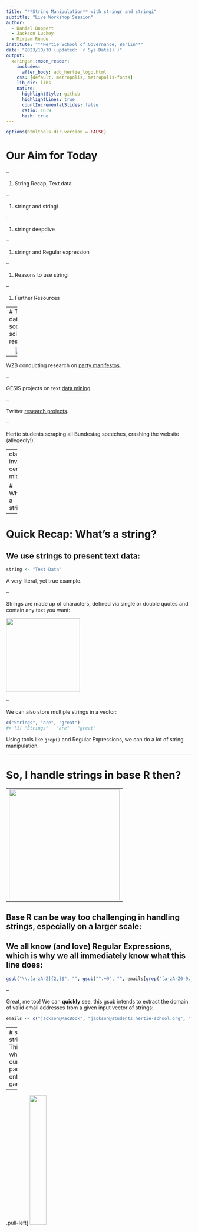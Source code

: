 ```yaml
---
title: "**String Manipulation** with stringr and stringi"
subtitle: "Live Workshop Session"
author:
  - Daniel Boppert
  - Jackson Luckey 
  - Miriam Runde
institute: "**Hertie School of Governance, Berlin**"
date: "2023/10/30 (updated: `r Sys.Date()`)"
output:
  xaringan::moon_reader:
    includes:
      after_body: add_hertie_logo.html
    css: [default, metropolis, metropolis-fonts]
    lib_dir: libs
    nature:
      highlightStyle: github
      highlightLines: true
      countIncrementalSlides: false
      ratio: 16:9
      hash: true
---
```


```r
options(htmltools.dir.version = FALSE)
```

# Our Aim for Today

--

1. String Recap, Text data

--

1. stringr and stringi

--

1. stringr deepdive

--

1. stringr and Regular expression

--

1. Reasons to use stringi

--

1. Further Resources

---
# Text data in social science research

<img src = "images/text_data.png" style="display: block; margin: auto;" width = "50%" />

--

WZB conducting research on [party manifestos](https://wzb.eu/de/forschung/werkstatt-wahlen-am-wzb/manifesto-monday).

--

GESIS projects on text [data mining](https://www.gesis.org/en/research/applied-computer-science/text-and-data-mining).

--

Twitter [research projects](https://arxiv.org/abs/2301.11429).

--

Hertie students scraping all Bundestag speeches, crashing the website (allegedly!).


---
class: inverse, center, middle

# What's a string?

---

# Quick Recap: What's a string?

We use strings to present text data:
--

```r
string <- "Text Data"
```
A very literal, yet true example.

--

Strings are made up of characters, defined via single or double quotes and contain any text you want: 

<img src = "https://upload.wikimedia.org/wikipedia/commons/6/6b/String_example.png" width="200">

--

We can also store multiple strings in a vector:
```r
c("Strings", "are", "great")
#> [1] "Strings"   "are"   "great"
```
Using tools like `grep()` and Regular Expressions, we can do a lot of string manipulation.

---

# So, I handle strings in base R then?

--
<img src = "https://en.meming.world/images/en/f/f7/Well_Yes%2C_But_Actually_No.jpg" style="display: block; margin: auto;" width = "300">
--


Base R can be way too challenging in handling strings, especially on a larger scale:
--


We all know (and love) Regular Expressions, which is why we all immediately know what this line does:
--


```r
gsub("\\.[a-zA-Z]{2,}$", "", gsub("^.+@", "", emails[grep("[a-zA-Z0-9._%+-]+@[a-zA-Z0-9.-]+\\.[a-zA-Z]{2,}", emails)]))
```
--

Great, me too! We can **quickly** see, this gsub intends to extract the domain of valid email addresses from a given input vector of strings:
```r
emails <- c("jackson@MacBook", "jackson@students.hertie-school.org", "jackson", "jacksonmluckey@gmail.com", "lazy dog", "jackson@icloud.com")
```

---
# stringr | stringi
This is where our packages enter the game.

--

.pull-left[
<img src="images/stringr_logo.png" width="30%" />

- Part of the tidyverse, very intuitive use.

- Delivers many basic functions to extract, manipulate, subset, measure etc. string data.

- Easily identifiable via `str_`.

- Built on top of `stringi`.
]

--

.pull-right[
<img src = "images/stringi_logo.png" width = "35%" />

- More configurable and more than `stringr`.

- Can handle more complex tasks.

- Better for locale-specific conditions, such as language or time.

- Generally starts with `stri_`.
]
---
#stringr deep-dive

.pull-left[
<img src="images/str_detect.png" width="15%" />

We can use `str_detect()` to identify patterns.

**Example**: In academic research, you might want to extract references or citations from a body of text for further analysis. Detecting and extracting patterns like DOI (Digital Object Identifier) or citation styles can be crucial.


<img src="images/str_subset.png" width="15%" />

Use `str_subset()` on a user-defined pattern.

**Example**: When working with survey data, you might want to extract specific responses or categories from open-ended questions.
]

.pull-right[
<img src="images/str_pad.png" width="15%" />

Use `str_pad()` if you want to pad strings to a consistent length.

**Example**: You're working on a sentiment analysis project, using a bag-of-words approach to convert text data into numerical features.

<img src="images/str_replace.png" width="15%" />

`str_replace()` to replace all matched patterns in a string.

**Example**: You're analyzing a dataset of tweets or social media posts, and you want to anonymize certain information, such as usernames or email addresses for privacy reasons.
]
---
#Stringr deep-dive __||__
<img src="images/str_c.png" width="15%" />

`str_c()` to join multiple strings into one.

**Example**: You've finalized a data analysis project and want to generate a report that includes text descriptions along with dynamically generated values from your analysis.

--

<img src="images/str_sort.png" width="15%" />

`str_sort()` to sort strings alphabetically.

**Example**: You're working on a project, using a data set with categorical variables, such as product categories or similar. You want to sort the categories alphabetically for better visualization and analysis.

---
#Stringr and Regular Expressions

The power of `stringr` comes alive when **combined** with Regular Expressions.

--

```r
string <- "It's not a bug – it's a feature."
str_extract_all(string, "\\b\\w+\\b")
[1] "It"      "s"       "not"     "a"       "bug"     "it"     
[7] "s"       "a"       "feature"
```
This is very useful in Tokenized Natural Language Processing. Extracting single strings to separate between 'filler words' and those relevant to the research question.

--

For all text analyses projects, we have to clean the data to a certain extent, combining `stringr` and Regular Expressions can serve a great purpose, for example in standardizing data.

--

```r
replacements <- c("USA" = "United States", "UK" = "United Kingdom")
data$text_column <- str_replace_all(data$text_column, replacements)
```


---
#Reasons to use stringi

--

`stringi` has extensive support for [Unicode](https://home.unicode.org/), which makes it suitable for text-processing in basically any language.

--

It can switch between different locales, which is important when handling internationally sourced data.

--

`stringi` is the package `stringr` is built on top of and is highly specific in its use-cases.

If you cannot find a way to do the specific manipulation that you want to with `stringr` consider some additional [stringi resources](https://www.rdocumentation.org/packages/stringi/versions/1.7.12).

--

However, for most of your everyday string-manipulation and data cleaning tasks, we recommend using `stringr`, as it's more intuitive ans straight forward.

<img src = "images/stringr_meme.png" style="display: block; margin: auto;" width = "30%" />

---
#Further Resources
.pull-left[
<img src="images/cheatsheet_1.png" width="90%" />
]

.pull-right[
<img src="images/cheatsheet_2.png" width="90%" />
]

Test your RegEx knowledge [here](https://regex101.com/).

Additional Resources on RegEx and general [String Manipulation](https://github.com/ziishaned/learn-regex) and [specific classes.](https://www.dataquest.io/course/r-data-cleaning-advanced/)

---
Image Credits:

- [String Example](https://upload.wikimedia.org/wikipedia/commons/6/6b/String_example.png)

- [Well Yes, but actually No](https://en.meming.world/images/en/f/f7/Well_Yes%2C_But_Actually_No.jpg)

- [Text Data](https://www.ontotext.com/blog/text-mining-graph-databases-work-well-together/)

- [Stringr logo](https://stringr.tidyverse.org/)

- [Stringi logo](https://www.gagolewski.com/software.html)

- [Stringr Cheatsheet](https://github.com/rstudio/cheatsheets/blob/main/strings.pdf)





